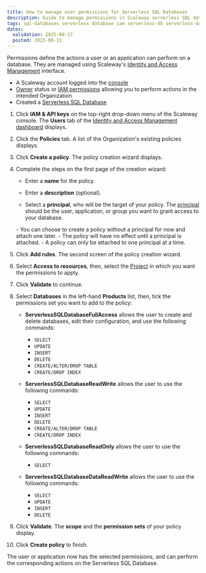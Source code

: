 ```yaml
---
title: How to manage user permissions for Serverless SQL Databases
description: Guide to manage permissions in Scaleway serverless SQL databases.
tags: sql-databases serverless database iam serverless-db serverless-database postgresql
dates:
  validation: 2025-09-17
  posted: 2023-08-11
---
```



Permissions define the actions a user or an application can perform on a database. They are managed using Scaleway's [Identity and Access Management](/iam/quickstart/) interface.

<Requirements />

- A Scaleway account logged into the [console](https://console.scaleway.com)
- [Owner](/iam/concepts/#owner) status or [IAM permissions](/iam/concepts/#permission) allowing you to perform actions in the intended Organization
- Created a [Serverless SQL Database](/serverless-sql-databases/how-to/create-a-database/)

1. Click **IAM & API keys** on the top-right drop-down menu of the Scaleway console. The **Users** tab of the [Identity and Access Management dashboard](https://console.scaleway.com/iam/users) displays.

2. Click the **Policies** tab. A list of the Organization's existing policies displays.

3. Click **Create a policy**. The policy creation wizard displays.

4. Complete the steps on the first page of the creation wizard:

    - Enter a **name** for the policy.

    - Enter a **description** (optional).

    - Select a **principal**, who will be the target of your policy. The [principal](/iam/concepts/#principal) should be the user, application, or group you want to grant access to your database.

    <Message type="important">
      - You can choose to create a policy without a principal for now and attach one later.
      - The policy will have no effect until a principal is attached.
      - A policy can only be attached to one principal at a time.
    </Message>

5. Click **Add rules**. The second screen of the policy creation wizard.

6. Select **Access to resources**, then, select the [Project](/iam/concepts/#project) in which you want the permissions to apply.

7. Click **Validate** to continue.

8. Select **Databases** in the left-hand **Products** list, then, tick the permissions set you want to add to the policy:

    - **ServerlessSQLDatabaseFullAccess** allows the user to create and delete databases, edit their configuration, and use the following commands:

      - `SELECT`
      - `UPDATE`
      - `INSERT`
      - `DELETE`
      - `CREATE/ALTER/DROP TABLE`
      - `CREATE/DROP INDEX`

    - **ServerlessSQLDatabaseReadWrite** allows the user to use the following commands:

      - `SELECT`
      - `UPDATE`
      - `INSERT`
      - `DELETE`
      - `CREATE/ALTER/DROP TABLE`
      - `CREATE/DROP INDEX`

    - **ServerlessSQLDatabaseReadOnly** allows the user to use the following commands:

      - `SELECT`

    - **ServerlessSQLDatabaseDataReadWrite** allows the user to use the following commands:

      - `SELECT`
      - `UPDATE`
      - `INSERT`
      - `DELETE`

9. Click **Validate**. The **scope** and the **permission sets** of your policy display.

10. Click **Create policy** to finish.

The user or application now has the selected permissions, and can perform the corresponding actions on the Serverless SQL Database.
